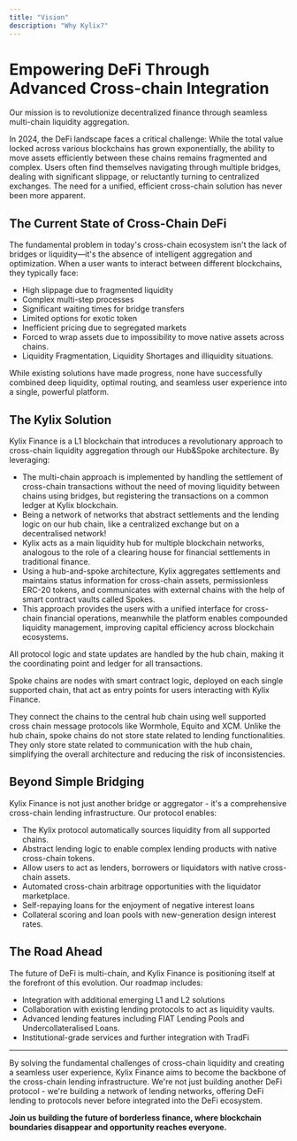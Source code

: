 ```yaml
---
title: "Vision"
description: "Why Kylix?"
---
```


# Empowering DeFi Through Advanced Cross-chain Integration

Our mission is to revolutionize decentralized finance through seamless multi-chain liquidity aggregation.

In 2024, the DeFi landscape faces a critical challenge: While the total value locked across various blockchains has grown exponentially, the ability to move assets efficiently between these chains remains fragmented and complex. Users often find themselves navigating through multiple bridges, dealing with significant slippage, or reluctantly turning to centralized exchanges. The need for a unified, efficient cross-chain solution has never been more apparent.

## The Current State of Cross-Chain DeFi

The fundamental problem in today's cross-chain ecosystem isn't the lack of bridges or liquidity—it's the absence of intelligent aggregation and optimization. When a user wants to interact between different blockchains, they typically face:

- High slippage due to fragmented liquidity
- Complex multi-step processes
- Significant waiting times for bridge transfers
- Limited options for exotic token
- Inefficient pricing due to segregated markets
- Forced to wrap assets due to impossibility to move native assets across chains.
- Liquidity Fragmentation, Liquidity Shortages and illiquidity situations.

While existing solutions have made progress, none have successfully combined deep liquidity, optimal routing, and seamless user experience into a single, powerful platform.

## The Kylix Solution

Kylix Finance is a L1 blockchain that introduces a revolutionary approach to cross-chain liquidity aggregation through our Hub&Spoke architecture. By leveraging:

- The multi-chain approach is implemented by handling the settlement of cross-chain transactions without the need of moving liquidity between chains using bridges, but registering the transactions on a common ledger at Kylix blockchain.
- Being a network of networks that abstract settlements and the lending logic on our hub chain, like a centralized exchange but on a decentralised network!
- Kylix acts as a main liquidity hub for multiple blockchain networks, analogous to the role of a clearing house for financial settlements in traditional finance.
- Using a hub-and-spoke architecture, Kylix aggregates settlements and maintains status information for cross-chain assets, permissionless ERC-20 tokens, and communicates with external chains with the help of smart contract vaults called Spokes.
- This approach provides the users with a unified interface for cross-chain financial operations, meanwhile the platform enables compounded liquidity management, improving capital efficiency across blockchain ecosystems.

All protocol logic and state updates are handled by the hub chain, making it the coordinating point and ledger for all transactions.

Spoke chains are nodes with smart contract logic, deployed on each single supported chain, that act as entry points for users interacting with Kylix Finance.

They connect the chains to the central hub chain using well supported cross chain message protocols like Wormhole, Equito and XCM. Unlike the hub chain, spoke chains do not store state related to lending functionalities. They only store state related to communication with the hub chain, simplifying the overall architecture and reducing the risk of inconsistencies.

## Beyond Simple Bridging

Kylix Finance is not just another bridge or aggregator - it's a comprehensive cross-chain lending infrastructure. Our protocol enables:

- The Kylix protocol automatically sources liquidity from all supported chains.
- Abstract lending logic to enable complex lending products with native cross-chain tokens.
- Allow users to act as lenders, borrowers or liquidators with native cross-chain assets.
- Automated cross-chain arbitrage opportunities with the liquidator marketplace.
- Self-repaying loans for the enjoyment of negative interest loans
- Collateral scoring and loan pools with new-generation design interest rates.

## The Road Ahead

The future of DeFi is multi-chain, and Kylix Finance is positioning itself at the forefront of this evolution. Our roadmap includes:

- Integration with additional emerging L1 and L2 solutions
- Collaboration with existing lending protocols to act as liquidity vaults.
- Advanced lending features including FIAT Lending Pools and Undercollateralised Loans.
- Institutional-grade services and further integration with TradFi

---

By solving the fundamental challenges of cross-chain liquidity and creating a seamless user experience,
Kylix Finance aims to become the backbone of the cross-chain lending infrastructure. We're not just building another DeFi protocol - we're building a network of lending networks, offering DeFi lending to protocols never before integrated into the DeFi ecosystem.

**Join us building the future of borderless finance, where blockchain boundaries disappear and opportunity reaches everyone.**
